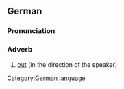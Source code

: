 ==German==
===Pronunciation===
{{IPA|[hɛˈʁaus]}}
===Adverb===
#[[out]] (in the direction of the speaker)

[[Category:German language]]